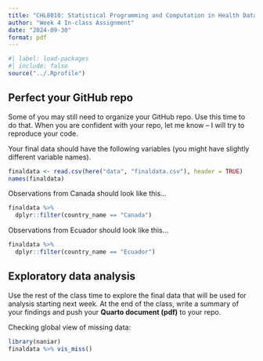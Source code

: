 ```yaml
---
title: "CHL8010: Statistical Programming and Computation in Health Data"
author: "Week 4 In-class Assignment"
date: "2024-09-30"
format: pdf
---
```


```r
#| label: load-packages
#| include: false
source("../.Rprofile")
```


## Perfect your GitHub repo

Some of you may still need to organize your GitHub repo. Use this time to do that. When you are confident with your repo, let me know -- I will try to reproduce your code. 

Your final data should have the following variables (you might have slightly different variable names).
```r
finaldata <- read.csv(here("data", "finaldata.csv"), header = TRUE)
names(finaldata)
```


Observations from Canada should look like this...
```r
finaldata %>%
  dplyr::filter(country_name == "Canada")
```
Observations from Ecuador should look like this...
```r
finaldata %>%
  dplyr::filter(country_name == "Ecuador")
```

## Exploratory data analysis

Use the rest of the class time to explore the final data that will be used for analysis starting next week. At the end of the class, write a summary of your findings and push your **Quarto document (pdf)** to your repo. 

Checking global view of missing data:
```r
library(naniar)
finaldata %>% vis_miss()
```